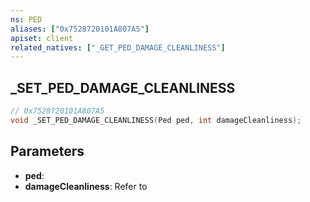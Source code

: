 ```yaml
---
ns: PED
aliases: ["0x7528720101A807A5"]
apiset: client
related_natives: ["_GET_PED_DAMAGE_CLEANLINESS"]
---
```

## _SET_PED_DAMAGE_CLEANLINESS

```c
// 0x7528720101A807A5
void _SET_PED_DAMAGE_CLEANLINESS(Ped ped, int damageCleanliness);
```

## Parameters
* **ped**:
* **damageCleanliness**: Refer to <Enum name="ePedDamageCleanliness" />